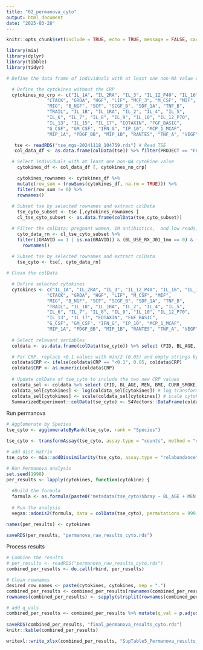 ```yaml
---
title: "02_permanova_cyto"
output: html_document
date: "2025-03-28"
---
```


```r
knitr::opts_chunk$set(include = TRUE, echo = TRUE, message = FALSE, cache=FALSE, warning=FALSE, error = TRUE)
```

```r
library(mia)
library(dplyr)
library(tibble)
library(tidyr)
```


```r
# Define the data frame of individuals with at least one non-NA value of cytokine (no crp)

  # Define the cytokines without the CRP 
  cytokines_no_crp <- c("IL_1A", "IL_2RA", "IL_3", "IL_12_P40", "IL_16", "IL_18", 
               "CTACK", "GROA", "HGF", "LIF", "MCP_3", "M_CSF", "MIF", 
               "MIG", "B_NGF", "SCF", "SCGF_B", "SDF_1A", "TNF_B", 
               "TRAIL", "IL_1B", "IL_1RA", "IL_2", "IL_4", "IL_5", 
               "IL_6", "IL_7", "IL_8", "IL_9", "IL_10", "IL_12_P70", 
               "IL_13", "IL_15", "IL_17", "EOTAXIN", "FGF_BASIC", 
               "G_CSF", "GM_CSF", "IFN_G", "IP_10", "MCP_1_MCAF", 
               "MIP_1A", "PDGF_BB", "MIP_1B", "RANTES", "TNF_A", "VEGF", "IFN_A2")

   tse <- readRDS("tse_mgs-20241118_104759.rds") # Read TSE
   col_data_df <- as.data.frame(colData(tse)) %>% filter(PROJECT == "FR02") # Remove FR07 

  # Select individuals with at least one non-NA cytokine value
    cytokines_df <- col_data_df [, cytokines_no_crp] 

    cytokines_rownames <- cytokines_df %>% 
    mutate(row_sum = (rowSums(cytokines_df, na.rm = TRUE))) %>%
    filter(row_sum != 0) %>% 
    rownames()
  
  # Subset tse by selected rownames and extract colData
    tse_cyto_subset <- tse [,cytokines_rownames ]
    cl_tse_cyto_subset <- as.data.frame(colData(tse_cyto_subset))

  # Filter the colData; pregnant women, 1M antibiotics,  and low reads, and remove NA covars
    cyto_data_rn <- cl_tse_cyto_subset %>%
    filter((GRAVID == 1 | is.na(GRAVID)) & (BL_USE_RX_J01_1mo == 0) & (total_reads > 50000) & !is.na(CURR_SMOKE) & !is.na(PREVAL_DIAB) & !is.na(BMI) & !is.na(BL_AGE) & !is.na(MEN)) %>% 
      rownames()
    
  # Subset tse by selected rownames and extract colData
    tse_cyto <- tse[, cyto_data_rn]

# Clean the colData

  # Define selected cytokines 
  cytokines <- c("IL_1A", "IL_2RA", "IL_3", "IL_12_P40", "IL_16", "IL_18", 
               "CTACK", "GROA", "HGF", "LIF", "M_CSF", "MIF", 
               "MIG", "B_NGF", "SCF", "SCGF_B", "SDF_1A", "TNF_B", 
               "TRAIL", "IL_1B", "IL_1RA", "IL_2", "IL_4", "IL_5", 
               "IL_6", "IL_7", "IL_8", "IL_9", "IL_10", "IL_12_P70", 
               "IL_13", "IL_17", "EOTAXIN", "FGF_BASIC", 
               "G_CSF", "GM_CSF", "IFN_G", "IP_10", "MCP_1_MCAF", 
               "MIP_1A", "PDGF_BB", "MIP_1B", "RANTES", "TNF_A", "VEGF","CRP")
  
  # Select relevant variables 
  coldata <- as.data.frame(colData(tse_cyto)) %>% select (FID, BL_AGE, MEN, BMI, CURR_SMOKE, PREVAL_DIAB, cytokines)

  # For CRP, replace <0.1 values with min/2 (0.05) and empty strings by NAs
  coldata$CRP <- ifelse(coldata$CRP == "<0.1", 0.05, coldata$CRP)
  coldata$CRP <- as.numeric(coldata$CRP)
  
  # Update colData of tse_cyto to include the two new CRP values 
  coldata_sel <- coldata %>% select (FID, BL_AGE, MEN, BMI, CURR_SMOKE, PREVAL_DIAB, cytokines)
  coldata_sel[cytokines] <- log(coldata_sel[cytokines]) # log transform cytokines
  coldata_sel[cytokines] <- scale(coldata_sel[cytokines]) # scale cytokines 
  SummarizedExperiment::colData(tse_cyto) <- S4Vectors::DataFrame(coldata_sel) # update colData

```

Run permanova
```r
# Agglomerate by Species 
tse_cyto <- agglomerateByRank(tse_cyto, rank = "Species")

tse_cyto <- transformAssay(tse_cyto, assay.type = "counts", method = "relabundance")

# add dist matrix 
tse_cyto <- mia::addDissimilarity(tse_cyto, assay.type = "relabundance", method = "bray")

# Run Permanova analysis 
set.seed(1998)
per_results <- lapply(cytokines, function(cytokine) { 
  
  #Build the formula 
  formula <- as.formula(paste0("metadata(tse_cyto)$bray ~ BL_AGE + MEN + BMI + CURR_SMOKE + PREVAL_DIAB + ", cytokine)) 
  
  # Run the analysis 
  vegan::adonis2(formula, data = colData(tse_cyto), permutations = 999, method = "bray", by = "terms", na.action = na.omit) })

names(per_results) <- cytokines

saveRDS(per_results, "permanova_raw_results_cyto.rds")

```

Process results 
```r
# Combine the results 
# per_results <- readRDS("permanova_raw_results_cyto.rds")
combined_per_results <- do.call(rbind, per_results)

# Clean rownames 
desired_row_names <- paste(cytokines, cytokines, sep = ".")
combined_per_results <- combined_per_results[rownames(combined_per_results) %in% desired_row_names, ]
rownames(combined_per_results) <- sapply(strsplit(rownames(combined_per_results), "\\."), `[`, 1)

# add q_vals
combined_per_results <- combined_per_results %>% mutate(q_val = p.adjust(`Pr(>F)`, "BH")) %>% arrange (q_val) %>% rownames_to_column()
                     
saveRDS(combined_per_results, "final_permanova_results_cyto.rds")          
knitr::kable(combined_per_results)

writexl::write_xlsx(combined_per_results, "SupTable5_Permanova_results_cyto.xlsx")

```


